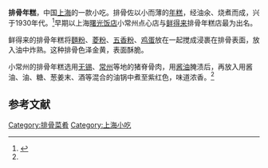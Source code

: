 {{Infobox Prepared Food
| name             = 排骨年糕
| image            = [[File:paiguniangao.jpg|272px]]
| caption          = 鲜得来的排骨年糕
| alternate_name   =  
| country          =
| creator          = 
| course           = 
| served           = 
| main_ingredient  = 猪排骨、年糕
| variations       = 
| calories         = 173大卡（100克）<ref name="薄荷">{{Cite web |title = 排骨年糕的热量和减肥功效 |url = http://www.boohee.com/shiwu/paiguniangao |publisher = 薄荷网 |date =  |accessdate =  |archive-date = 2017-09-01 |archive-url = https://web.archive.org/web/20170901200211/http://www.boohee.com/shiwu/paiguniangao |dead-url = no }}</ref>
| other            = 
}}

'''排骨年糕'''，中国[[上海|上海]]的一款小吃。排骨佐以小而薄的[[年糕|年糕]]，经油氽、烧煮而成，兴于1930年代。<ref name="新浪旅游">{{Cite web |title = 美味诱人的油氽排骨年糕 |url = http://travel.sina.com.cn/food/p/2009-08-07/1500100087.shtml |publisher = 新浪旅游 |date = 2009-08-07 |accessdate =  |archive-date = 2017-09-01 |archive-url = https://web.archive.org/web/20170901202824/http://travel.sina.com.cn/food/p/2009-08-07/1500100087.shtml |dead-url = no }}</ref>早期以上海[[曙光饭店|曙光饭店]]小常州点心店与[[鲜得来|鲜得来]]排骨年糕店最为出名。

鲜得来的排骨年糕将[[麵粉|麵粉]]、[[菱粉|菱粉]]、[[五香粉|五香粉]]、[[鸡蛋|鸡蛋]]放在一起搅成浸裹在排骨表面，放入油中炸熟。这种排骨色泽金黄，表面酥脆。

小常州的排骨年糕选用[[无锡|无锡]]、[[常州|常州]]等地的猪脊骨肉，用[[酱油|酱油]]腌渍后，再放入用酱油、油、糖、葱姜末、酒等混合的油锅中煮至紫红色，味道浓香。<ref name="新浪旅游" />

== 参考文献 ==
{{Reflist}}

[[Category:排骨菜肴|Category:排骨菜肴]]
[[Category:上海小吃|Category:上海小吃]]